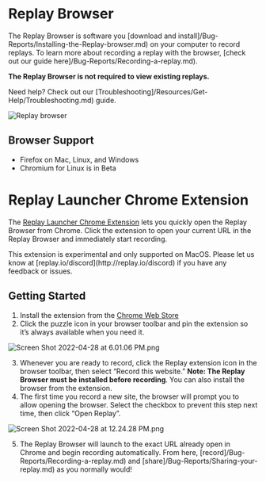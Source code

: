 
# Replay Browser

The Replay Browser is software you [download and install]/Bug-Reports/Installing-the-Replay-browser.md) on your computer to record replays. To learn more about recording a replay with the browser, [check out our guide here]/Bug-Reports/Recording-a-replay.md).

**The Replay Browser is not required to view existing replays.**

<Callout type="info" emoji="🚧">
Need help? Check out our [Troubleshooting]/Resources/Get-Help/Troubleshooting.md) guide.
</Callout>

![Replay browser](/media/common/replay-browser.png)

## Browser Support

- Firefox on Mac, Linux, and Windows
- Chromium for Linux is in Beta

# Replay Launcher Chrome Extension

The [Replay Launcher Chrome Extension](https://chrome.google.com/webstore/detail/replay-launcher/djjkbhpjjnhbebpcdkjiggjloabpkkeo?hl=en) lets you quickly open the Replay Browser from Chrome. Click the extension to open your current URL in the Replay Browser and immediately start recording.

<LoomVideo src="https://www.loom.com/embed/e805f4195bae4dcd9231107120f1172b" />

<Callout type="warning" emoji="⚠️">
This extension is experimental and only supported on MacOS. Please let us know at [replay.io/discord](http://replay.io/discord) if you have any feedback or issues.
</Callout>

## Getting Started

1. Install the extension from the [Chrome Web Store](https://chrome.google.com/webstore/detail/replay-launcher/djjkbhpjjnhbebpcdkjiggjloabpkkeo/related?hl=en)
2. Click the puzzle icon in your browser toolbar and pin the extension so it’s always available when you need it.
    
![Screen Shot 2022-04-28 at 6.01.06 PM.png](/media/reference-guide/recording/replay-browser/Screen_Shot_2022-04-28_at_6.01.06_PM.png)
    
3. Whenever you are ready to record, click the Replay extension icon in the browser toolbar, then select “Record this website.” **Note: The Replay Browser must be installed before recording**. You can also install the browser from the extension.
4. The first time you record a new site, the browser will prompt you to allow opening the browser. Select the checkbox to prevent this step next time, then click “Open Replay”.
    
![Screen Shot 2022-04-28 at 12.24.28 PM.png](/media/reference-guide/recording/replay-browser/Screen_Shot_2022-04-28_at_12.24.28_PM.png)
    
5. The Replay Browser will launch to the exact URL already open in Chrome and begin recording automatically. From here, [record]/Bug-Reports/Recording-a-replay.md) and [share]/Bug-Reports/Sharing-your-replay.md) as you normally would!